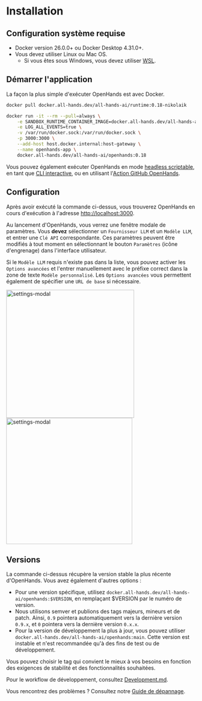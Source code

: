 

# Installation

## Configuration système requise

* Docker version 26.0.0+ ou Docker Desktop 4.31.0+.
* Vous devez utiliser Linux ou Mac OS.
  * Si vous êtes sous Windows, vous devez utiliser [WSL](https://learn.microsoft.com/en-us/windows/wsl/install).

## Démarrer l'application

La façon la plus simple d'exécuter OpenHands est avec Docker.

```bash
docker pull docker.all-hands.dev/all-hands-ai/runtime:0.18-nikolaik

docker run -it --rm --pull=always \
    -e SANDBOX_RUNTIME_CONTAINER_IMAGE=docker.all-hands.dev/all-hands-ai/runtime:0.18-nikolaik \
    -e LOG_ALL_EVENTS=true \
    -v /var/run/docker.sock:/var/run/docker.sock \
    -p 3000:3000 \
    --add-host host.docker.internal:host-gateway \
    --name openhands-app \
    docker.all-hands.dev/all-hands-ai/openhands:0.18
```

Vous pouvez également exécuter OpenHands en mode [headless scriptable](https://docs.all-hands.dev/modules/usage/how-to/headless-mode), en tant que [CLI interactive](https://docs.all-hands.dev/modules/usage/how-to/cli-mode), ou en utilisant l'[Action GitHub OpenHands](https://docs.all-hands.dev/modules/usage/how-to/github-action).

## Configuration

Après avoir exécuté la commande ci-dessus, vous trouverez OpenHands en cours d'exécution à l'adresse [http://localhost:3000](http://localhost:3000).

Au lancement d'OpenHands, vous verrez une fenêtre modale de paramètres. Vous **devez** sélectionner un `Fournisseur LLM` et un `Modèle LLM`, et entrer une `Clé API` correspondante.
Ces paramètres peuvent être modifiés à tout moment en sélectionnant le bouton `Paramètres` (icône d'engrenage) dans l'interface utilisateur.

Si le `Modèle LLM` requis n'existe pas dans la liste, vous pouvez activer les `Options avancées` et l'entrer manuellement avec le préfixe correct
dans la zone de texte `Modèle personnalisé`.
Les `Options avancées` vous permettent également de spécifier une `URL de base` si nécessaire.

<div style={{ display: 'flex', justifyContent: 'center', gap: '20px' }}>
  <img src="/img/settings-screenshot.png" alt="settings-modal" width="340" />
  <img src="/img/settings-advanced.png" alt="settings-modal" width="335" />
</div>

## Versions

La commande ci-dessus récupère la version stable la plus récente d'OpenHands. Vous avez également d'autres options :
- Pour une version spécifique, utilisez `docker.all-hands.dev/all-hands-ai/openhands:$VERSION`, en remplaçant $VERSION par le numéro de version.
- Nous utilisons semver et publions des tags majeurs, mineurs et de patch. Ainsi, `0.9` pointera automatiquement vers la dernière version `0.9.x`, et `0` pointera vers la dernière version `0.x.x`.
- Pour la version de développement la plus à jour, vous pouvez utiliser `docker.all-hands.dev/all-hands-ai/openhands:main`. Cette version est instable et n'est recommandée qu'à des fins de test ou de développement.

Vous pouvez choisir le tag qui convient le mieux à vos besoins en fonction des exigences de stabilité et des fonctionnalités souhaitées.

Pour le workflow de développement, consultez [Development.md](https://github.com/All-Hands-AI/OpenHands/blob/main/Development.md).

Vous rencontrez des problèmes ? Consultez notre [Guide de dépannage](https://docs.all-hands.dev/modules/usage/troubleshooting).
